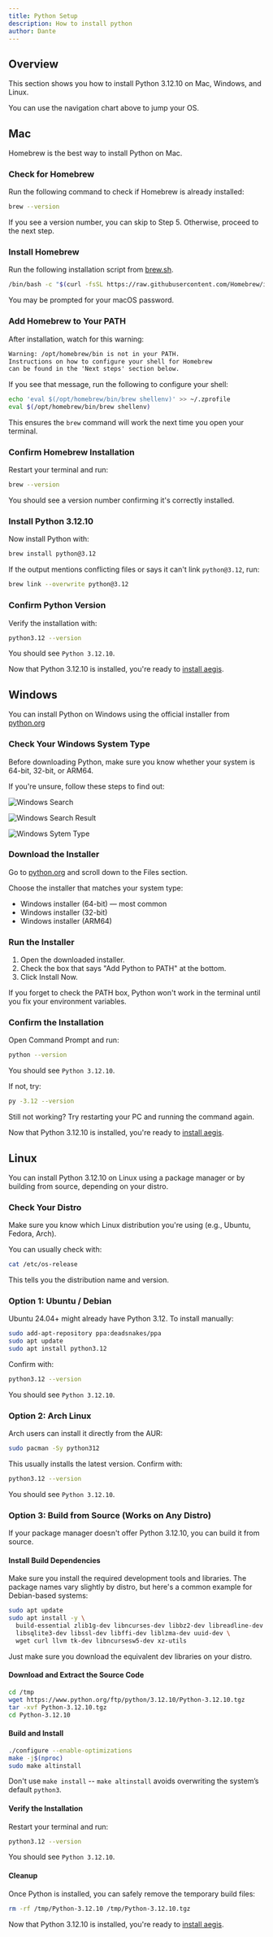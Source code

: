```yaml
---
title: Python Setup
description: How to install python 
author: Dante
---
```


## Overview 

This section shows you how to install Python 3.12.10 on Mac, Windows, and Linux.

You can use the navigation chart above to jump your OS.

## Mac 

Homebrew is the best way to install Python on Mac.

<Steps>

### Check for Homebrew

Run the following command to check if Homebrew is already installed:

```bash
brew --version
```

If you see a version number, you can skip to Step 5. Otherwise, proceed to the next step.

### Install Homebrew

Run the following installation script from [brew.sh](https://brew.sh/). 

```bash
/bin/bash -c "$(curl -fsSL https://raw.githubusercontent.com/Homebrew/install/HEAD/install.sh)"
```

You may be prompted for your macOS password.

### Add Homebrew to Your PATH

After installation, watch for this warning:

```txt
Warning: /opt/homebrew/bin is not in your PATH.
Instructions on how to configure your shell for Homebrew
can be found in the 'Next steps' section below.
```

If you see that message, run the following to configure your shell:

```bash
echo 'eval $(/opt/homebrew/bin/brew shellenv)' >> ~/.zprofile
eval $(/opt/homebrew/bin/brew shellenv)
```

This ensures the `brew` command will work the next time you open your terminal.

### Confirm Homebrew Installation

Restart your terminal and run:

```bash
brew --version
```

You should see a version number confirming it's correctly installed.

### Install Python 3.12.10

Now install Python with:

```bash
brew install python@3.12
```

If the output mentions conflicting files or says it can't link `python@3.12`, run:

```bash
brew link --overwrite python@3.12
```

### Confirm Python Version

Verify the installation with:

```bash
python3.12 --version
```

You should see `Python 3.12.10`.

</Steps>

Now that Python 3.12.10 is installed, you're ready to [install aegis](https://cpsc-383.github.io/aegis/getting-started/installation/).

## Windows

You can install Python on Windows using the official installer from [python.org](https://www.python.org/downloads/release/python-31210/)

<Steps>

### Check Your Windows System Type

Before downloading Python, make sure you know whether your system is 64-bit, 32-bit, or ARM64.

If you're unsure, follow these steps to find out:

![Windows Search](/search.png)

![Windows Search Result](/result.png)

![Windows Sytem Type](/system-type.png)

### Download the Installer

Go to [python.org](https://www.python.org/downloads/release/python-31210/) and scroll down to the Files section.

Choose the installer that matches your system type:

- Windows installer (64-bit) — most common
- Windows installer (32-bit)
- Windows installer (ARM64)

### Run the Installer

1. Open the downloaded installer.
2. Check the box that says "Add Python to PATH" at the bottom.
3. Click Install Now.

<Callout type="warning">

If you forget to check the PATH box, Python won't work in the terminal until you fix your environment variables.

</Callout>

### Confirm the Installation

Open Command Prompt and run:

```bash
python --version
```

You should see `Python 3.12.10`.

If not, try:

```bash
py -3.12 --version
```

Still not working? Try restarting your PC and running the command again.

</Steps>

Now that Python 3.12.10 is installed, you're ready to [install aegis](https://cpsc-383.github.io/aegis/getting-started/installation/).

## Linux

You can install Python 3.12.10 on Linux using a package manager or by building from source, depending on your distro.

<Steps>

### Check Your Distro

Make sure you know which Linux distribution you're using (e.g., Ubuntu, Fedora, Arch).

You can usually check with:

```bash
cat /etc/os-release
```

This tells you the distribution name and version.

### Option 1: Ubuntu / Debian

Ubuntu 24.04+ might already have Python 3.12. To install manually:

```bash
sudo add-apt-repository ppa:deadsnakes/ppa
sudo apt update
sudo apt install python3.12
```

Confirm with:

```bash
python3.12 --version
```

You should see `Python 3.12.10`.

### Option 2: Arch Linux

Arch users can install it directly from the AUR:

```bash
sudo pacman -Sy python312
```

This usually installs the latest version. Confirm with:

```bash
python3.12 --version
```

You should see `Python 3.12.10`.

### Option 3: Build from Source (Works on Any Distro)

If your package manager doesn't offer Python 3.12.10, you can build it from source.

#### Install Build Dependencies

Make sure you install the required development tools and libraries. The package names vary slightly by distro,
but here's a common example for Debian-based systems:

```bash
sudo apt update
sudo apt install -y \
  build-essential zlib1g-dev libncurses-dev libbz2-dev libreadline-dev \
  libsqlite3-dev libssl-dev libffi-dev liblzma-dev uuid-dev \
  wget curl llvm tk-dev libncursesw5-dev xz-utils
```

Just make sure you download the equivalent dev libraries on your distro.

#### Download and Extract the Source Code

```bash
cd /tmp
wget https://www.python.org/ftp/python/3.12.10/Python-3.12.10.tgz
tar -xvf Python-3.12.10.tgz
cd Python-3.12.10
```

#### Build and Install

```bash
./configure --enable-optimizations
make -j$(nproc)
sudo make altinstall
```

<Callout type="warning">

Don't use `make install` -- `make altinstall` avoids overwriting the system’s default `python3`.

</Callout>

#### Verify the Installation

Restart your terminal and run:

```bash
python3.12 --version
```

You should see `Python 3.12.10`.

#### Cleanup

Once Python is installed, you can safely remove the temporary build files:

```bash
rm -rf /tmp/Python-3.12.10 /tmp/Python-3.12.10.tgz
```

</Steps>

Now that Python 3.12.10 is installed, you're ready to [install aegis](https://cpsc-383.github.io/aegis/getting-started/installation/).
